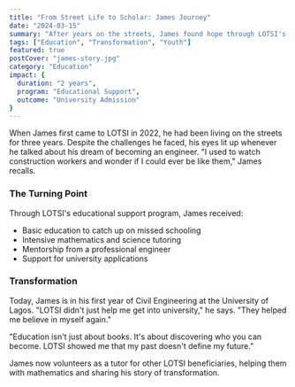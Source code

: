 ```yaml
---
title: "From Street Life to Scholar: James Journey"
date: "2024-03-15"
summary: "After years on the streets, James found hope through LOTSI's educational support program. Today, he's pursuing his dream of becoming an engineer."
tags: ["Education", "Transformation", "Youth"]
featured: true
postCover: "james-story.jpg"
category: "Education"
impact: {
  duration: "2 years",
  program: "Educational Support",
  outcome: "University Admission"
}
---
```


<CustomImage src='james-story.jpg' alt='James at his university admission ceremony' contentType="success-stories" />

When James first came to LOTSI in 2022, he had been living on the streets for three years. Despite the challenges he faced, his eyes lit up whenever he talked about his dream of becoming an engineer. "I used to watch construction workers and wonder if I could ever be like them," James recalls.

### The Turning Point

Through LOTSI's educational support program, James received:
- Basic education to catch up on missed schooling
- Intensive mathematics and science tutoring
- Mentorship from a professional engineer
- Support for university applications

### Transformation

Today, James is in his first year of Civil Engineering at the University of Lagos. "LOTSI didn't just help me get into university," he says. "They helped me believe in myself again."

<Quote>
"Education isn't just about books. It's about discovering who you can become. LOTSI showed me that my past doesn't define my future."
</Quote>

James now volunteers as a tutor for other LOTSI beneficiaries, helping them with mathematics and sharing his story of transformation.